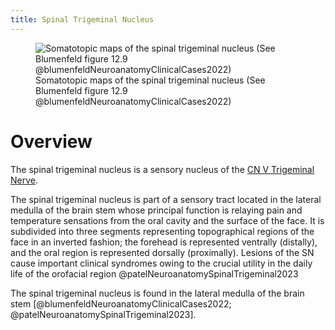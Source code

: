 ```yaml
---
title: Spinal Trigeminal Nucleus
---
```



![Somatotopic maps of the spinal trigeminal nucleus (See Blumenfeld figure 12.9 @blumenfeldNeuroanatomyClinicalCases2022)](/Alchemy Archive/Neuro/Neuroanatomy/Cranial Nerves/images/fig12.9 Somatotopic maps of the spinal trigeminal nucleus blumenfeld2022.png)


# Overview


The spinal trigeminal nucleus is a sensory nucleus of the [CN V Trigeminal Nerve]({{< var ref-cn5.path >}}).

The spinal trigeminal nucleus is part of  a sensory tract located in the lateral medulla of the brain stem whose principal function is relaying pain and temperature sensations from the oral cavity and the surface of the face. It is subdivided into three segments representing topographical regions of the face in an inverted fashion; the forehead is represented ventrally (distally), and the oral region is represented dorsally (proximally). Lesions of the SN cause important clinical syndromes owing to the crucial utility in the daily life of the orofacial region @patelNeuroanatomySpinalTrigeminal2023

The spinal trigeminal nucleus is found in the lateral medulla of the brain stem [@blumenfeldNeuroanatomyClinicalCases2022; @patelNeuroanatomySpinalTrigeminal2023].

<!-- Medium- and small-diameter primary sensory fibers convey this information -->

